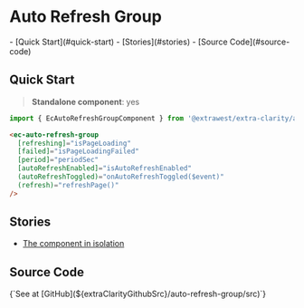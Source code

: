 

<style>
  { docsStylePatch }
</style>

<Meta
  title="Components/Auto Refresh Group/Overview"
/>

# Auto Refresh Group

<div className="table-of-contents">
  - [Quick Start](#quick-start)
  - [Stories](#stories)
  - [Source Code](#source-code)
</div>

## Quick Start

> **Standalone component**: yes

```typescript
import { EcAutoRefreshGroupComponent } from '@extrawest/extra-clarity/auto-refresh-group';
```
```html
<ec-auto-refresh-group
  [refreshing]="isPageLoading"
  [failed]="isPageLoadingFailed"
  [period]="periodSec"
  [autoRefreshEnabled]="isAutoRefreshEnabled"
  (autoRefreshToggled)="onAutoRefreshToggled($event)"
  (refresh)="refreshPage()"
/>
```

## Stories

* [The component in isolation](/story/components-auto-refresh-group--auto-refresh-group-story)

## Source Code

<Markdown>
  {`See at [GitHub](${extraClarityGithubSrc}/auto-refresh-group/src)`}
</Markdown>
